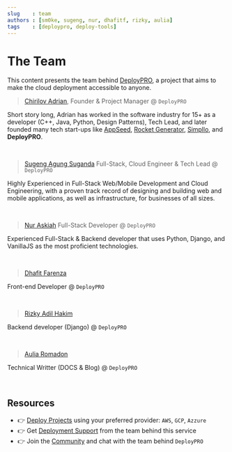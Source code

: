 ```yaml
---
slug    : team
authors : [sm0ke, sugeng, nur, dhafitf, rizky, aulia]
tags    : [deploypro, deploy-tools]
---
```

# The Team 

This content presents the team behind [DeployPRO](https://deploypro.dev/), a project that aims to make the cloud deployment accessible to anyone. 

<!--truncate-->

> [Chirilov Adrian](https://www.linkedin.com/in/adi-chirilov/), Founder & Project Manager @ `DeployPRO`

Short story long, Adrian has worked in the software industry for 15+ as a developer (C++, Java, Python, Design Patterns), Tech Lead, 
and later founded many tech start-ups like [AppSeed](https://appseed.us/), [Rocket Generator](https://app-generator.dev/), [Simpllo](https://www.simpllo.com/), and **DeployPRO**. 

<br />

> [Sugeng Agung Suganda](https://github.com/sgnd) Full-Stack, Cloud Engineer & Tech Lead @ `DeployPRO`

Highly Experienced in Full-Stack Web/Mobile Development and Cloud Engineering, with a proven track record of designing and building web and mobile applications, as well as infrastructure, for businesses of all sizes.

<br />

> [Nur Askiah](https://github.com/nuraskiah) Full-Stack Developer @ `DeployPRO`

Experienced Full-Stack & Backend developer that uses Python, Django, and VanillaJS as the most proficient technologies.

<br />

> [Dhafit Farenza](https://github.com/dhafitf) 

Front-end Developer @ `DeployPRO`

<br />

> [Rizky Adil Hakim](https://github.com/kimsohyuncans)

Backend developer (Django) @ `DeployPRO` 

<br />

> [Aulia Romadon](https://github.com/auliaromadon)

Technical Writter (DOCS & Blog) @ `DeployPRO`

<br />

## Resources

- 👉 [Deploy Projects](https://deploypro.dev/) using your preferred provider: `AWS`, `GCP`, `Azzure`
- 👉 Get [Deployment Support](https://deploypro.dev/support/) from the team behind this service
- 👉 Join the [Community](https://discord.gg/qQhjQZhnur) and chat with the team behind `DeployPRO`